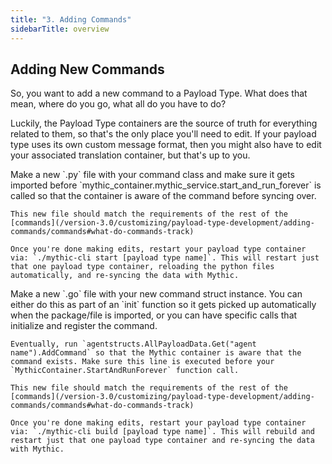 ```yaml
---
title: "3. Adding Commands"
sidebarTitle: overview
---
```



## Adding New Commands

So, you want to add a new command to a Payload Type. What does that mean, where do you go, what all do you have to do?

Luckily, the Payload Type containers are the source of truth for everything related to them, so that's the only place you'll need to edit. If your payload type uses its own custom message format, then you might also have to edit your associated translation container, but that's up to you.

<Tabs>
  <Tab title="Python">
    Make a new `.py` file with your command class and make sure it gets imported before `mythic_container.mythic_service.start_and_run_forever` is called so that the container is aware of the command before syncing over.

    This new file should match the requirements of the rest of the [commands](/version-3.0/customizing/payload-type-development/adding-commands/commands#what-do-commands-track)

    Once you're done making edits, restart your payload type container via: `./mythic-cli start [payload type name]`. This will restart just that one payload type container, reloading the python files automatically, and re-syncing the data with Mythic.
  </Tab>

  <Tab title="Golang">
    Make a new `.go` file with your new command struct instance. You can either do this as part of an `init` function so it gets picked up automatically when the package/file is imported, or you can have specific calls that initialize and register the command.

    Eventually, run `agentstructs.AllPayloadData.Get("agent name").AddCommand` so that the Mythic container is aware that the command exists. Make sure this line is executed before your `MythicContainer.StartAndRunForever` function call.

    This new file should match the requirements of the rest of the [commands](/version-3.0/customizing/payload-type-development/adding-commands/commands#what-do-commands-track)

    Once you're done making edits, restart your payload type container via: `./mythic-cli build [payload type name]`. This will rebuild and restart just that one payload type container and re-syncing the data with Mythic.
  </Tab>


</Tabs>

